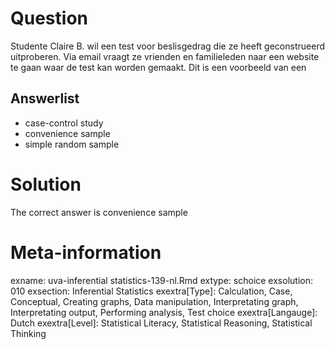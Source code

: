 Question
========

Studente Claire B. wil een test voor beslisgedrag die ze heeft geconstrueerd uitproberen. Via email vraagt ze vrienden en familieleden naar een website te gaan waar de test kan worden gemaakt. Dit is een voorbeeld van een

Answerlist
----------
* case-control study
* convenience sample
* simple random sample

Solution
========

The correct answer is  convenience sample

Meta-information
================
exname: uva-inferential statistics-139-nl.Rmd
extype: schoice
exsolution: 010
exsection: Inferential Statistics
exextra[Type]: Calculation, Case, Conceptual, Creating graphs, Data manipulation, Interpretating graph, Interpretating output, Performing analysis, Test choice
exextra[Langauge]: Dutch
exextra[Level]: Statistical Literacy, Statistical Reasoning, Statistical Thinking

